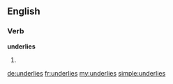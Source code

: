 ==English==

===Verb===
'''underlies'''

# {{third-person singular of|underlie}}

[[de:underlies]]
[[fr:underlies]]
[[my:underlies]]
[[simple:underlies]]